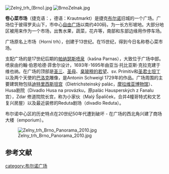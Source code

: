 [[File:Zelný_trh_(Brno).jpg|thumb]]
[[File:BrnoZelnak.jpg|thumb]]

'''卷心菜市场'''（捷克语：{{Lang|cs|Zelný trh}}，德语：Krautmarkt）是捷克[[布尔诺|布尔诺]]旧城的一个广场。广场位于彼得罗夫山下，市中心[[自由广场_(布尔诺)|自由广场]]以南约400码，为一长方形坡地。大部分地区被用来作为一个市场，出售水果，蔬菜，花卉等，南部和东部边缘用作停车场。 

广场原名上市场（Horní trh），创建于13世纪。在15世纪，得到今日名称卷心菜市场。

支配广场的是17世纪后期的[[帕纳瑟斯喷泉|帕纳瑟斯喷泉]]（kašna Parnas），大致位于广场中部。喷泉由约翰·伯恩哈德·菲舍尔设计，1693年-1695年由亚当·托比亚斯·克拉克建于维也纳。在广场的顶部是[[圣三|圣三]]、[[圣母|圣母]]、[[臬玻穆的若望|臬玻穆的若望]]、sv. Primitiv和[[圣济利禄|圣君士坦丁]]以及两个天使的[[巴洛克|巴洛克]]雕像，是Antonin Schweigl 1729年的作品。广场周围的主要建筑物包括[[迪特里西斯坦宫|迪特里西斯坦宫]]（Dietrichsteinský palác，[[摩拉维亚博物馆|摩拉维亚博物馆]]）、Husa剧院（Divadlo Husa na provázku，原palác Hausperských z Fanalu宫），Zdar 修道院院长宫，称为小家伙（Malý Špalíček，合并4幢哥特式和文艺复兴房屋）以及最近装修的Reduta剧场（divadlo Reduta）。

布尔诺中心区的历史特点在20世纪50年代遭到破坏 - 在广场的西北角兴建了商场大楼（emporium）。

[[File:Zelny_trh_Brno_Panorama_2010.jpg|thumb]]

== 参考文献 ==
{{cite book
 | last = Stehlík
 | first = Miloš
 | title = Kašna Parnas od J. B. Fischera z Erlachu
 | publisher = Památkový ústav v Brně
 | location = Brno
 | year = 1996
 | isbn = 80-85032-53-8
 | pages = 47
 | language = cs
}}

{{Commonscat|Zelný trh (Brno)}}

[[category:布尔诺广场|category:布尔诺广场]]